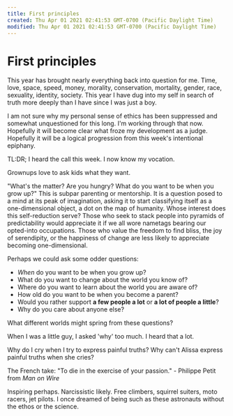 ```yaml
---
title: First principles
created: Thu Apr 01 2021 02:41:53 GMT-0700 (Pacific Daylight Time)
modified: Thu Apr 01 2021 02:41:53 GMT-0700 (Pacific Daylight Time)
---
```

# First principles

This year has brought nearly everything back into question for me. Time, love, space, speed, money, morality, conservation, mortality, gender, race, sexuality, identity, society. This year I have dug into my self in search of truth more deeply than I have since I was just a boy.

I am not sure why my personal sense of ethics has been suppressed and somewhat unquestioned for this long. I'm working through that now. Hopefully it will become clear what froze my development as a judge. Hopefully it will be a logical progression from this week's intentional epiphany.

TL:DR; I heard the call this week. I now know my vocation.

Grownups love to ask kids what they want.

"What's the matter? Are you hungry? What do you want to be when you grow up?" This is subpar parenting or mentorship. It is a question posed to a mind at its peak of imagination, asking it to start classifying itself as a one-dimensional object, a dot on the map of humanity. Whose interest does this self-reduction serve? Those who seek to stack people into pyramids of predictability would appreciate it if we all wore nametags bearing our opted-into occupations. Those who value the freedom to find bliss, the joy of serendipity, or the happiness of change are less likely to appreciate becoming one-dimensional.

Perhaps we could ask some odder questions:
* *When* do you want to be when you grow up?
* What do you want to change about the world you know of?
* Where do you want to learn about the world you are aware of?
* How old do you want to be when you become a parent?
* Would you rather support **a few people a lot** or **a lot of people a little**?
* Why do you care about anyone else?

What different worlds might spring from these questions?

When I was a little guy, I asked 'why' too much. I heard that a lot.

Why do I cry when I try to express painful truths?
Why can't Alissa express painful truths when she cries?

The French take: "To die in the exercise of your passion." - Philippe Petit from *Man on Wire*

Inspiring perhaps. Narcissistic likely. Free climbers, squirrel suiters, moto racers, jet pilots. I once dreamed of being such as these astronauts without the ethos or the science.
